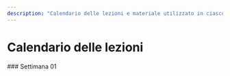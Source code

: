 ```yaml
---
description: "Calendario delle lezioni e materiale utilizzato in ciascuna lezione"
---
```



# Calendario delle lezioni


<LectureTable defaultTeacher="Fulvio Corno" defaultType="Lecture" showMaterial={true} language='IT'>

<LectureDivider>
### Settimana 01
</LectureDivider>


<LectureRow
    date="04/03/2024" time="08:30-10:00"
    topic="L01a Introduzione al corso - L01b Programmazione a oggetti in Python" 
    pdf='https://tdp-2024.github.io/materiale/slide/intro_2024.pdf'
/>

<LectureRow
    date="04/03/2024" time="10:00-11:30"
    topic="L02 Programmazione a oggetti in Python" 
/>


</LectureTable>


